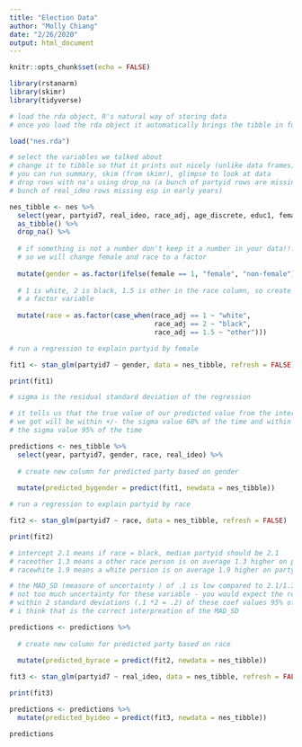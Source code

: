 ```yaml
---
title: "Election Data"
author: "Molly Chiang"
date: "2/26/2020"
output: html_document
---
```


```r
knitr::opts_chunk$set(echo = FALSE)

library(rstanarm)
library(skimr)
library(tidyverse)

```


```r

# load the rda object, R's natural way of storing data
# once you load the rda object it automatically brings the tibble in for you

load("nes.rda")

# select the variables we talked about
# change it to tibble so that it prints out nicely (unlike data frames)
# you can run summary, skim (from skimr), glimpse to look at data
# drop rows with na's using drop_na (a bunch of partyid rows are missing and a 
# bunch of real_ideo rows missing esp in early years)

nes_tibble <- nes %>% 
  select(year, partyid7, real_ideo, race_adj, age_discrete, educ1, female, income) %>%
  as_tibble() %>%
  drop_na() %>%
  
  # if something is not a number don't keep it a number in your data!!!
  # so we will change female and race to a factor
  
  mutate(gender = as.factor(ifelse(female == 1, "female", "non-female"))) %>%
  
  # 1 is white, 2 is black, 1.5 is other in the race column, so create
  # a factor variable
  
  mutate(race = as.factor(case_when(race_adj == 1 ~ "white",
                                    race_adj == 2 ~ "black",
                                    race_adj == 1.5 ~ "other")))

```

```r

# run a regression to explain partyid by female

fit1 <- stan_glm(partyid7 ~ gender, data = nes_tibble, refresh = FALSE)

print(fit1)

# sigma is the residual standard deviation of the regression 

# it tells us that the true value of our predicted value from the intercept and coef
# we got will be within +/- the sigma value 68% of the time and within +/- two times
# the sigma value 95% of the time

```

```r

predictions <- nes_tibble %>%
  select(year, partyid7, gender, race, real_ideo) %>%
  
  # create new column for predicted party based on gender
  
  mutate(predicted_bygender = predict(fit1, newdata = nes_tibble))

```

```r

# run a regression to explain partyid by race 

fit2 <- stan_glm(partyid7 ~ race, data = nes_tibble, refresh = FALSE)

print(fit2)

# intercept 2.1 means if race = black, median partyid should be 2.1
# raceother 1.3 means a other race person is on average 1.3 higher on partyid scale than black (3.4)
# racewhite 1.9 means a white persion is on average 1.9 higher on partyid scale than black (4)

# the MAD_SD (measure of uncertainty ) of .1 is low compared to 2.1/1.3/1.9 so that indicates 
# not too much uncertainty for these variable - you would expect the real mean/median to be 
# within 2 standard deviations (.1 *2 = .2) of these coef values 95% of the time.... ?
# i think that is the correct interpreation of the MAD_SD

predictions <- predictions %>%
  
  # create new column for predicted party based on race
  
  mutate(predicted_byrace = predict(fit2, newdata = nes_tibble))

```

```r

fit3 <- stan_glm(partyid7 ~ real_ideo, data = nes_tibble, refresh = FALSE)

print(fit3)

predictions <- predictions %>%
  mutate(predicted_byideo = predict(fit3, newdata = nes_tibble))

predictions

```




